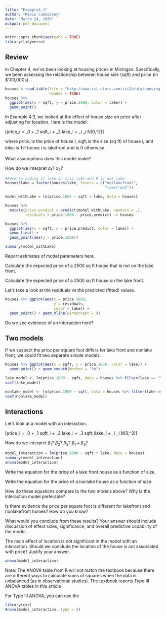 ```yaml
---
title: "Example4_4"
author: "Kevin Cummiskey"
date: "March 24, 2020"
output: pdf_document
---
```


```r
knitr::opts_chunk$set(echo = TRUE)
library(tidyverse)
```

## Review

In Chapter 4, we've been looking at housing prices in Michigan. Specifically, we been assessing the relationship between house size (sqft) and price (in \$100,000s).

```r
houses = read.table(file = "http://www.isi-stats.com/isi2/data/housing.txt",
                    header = TRUE)
houses %>% 
  ggplot(aes(x = sqft, y = price.1000, color = lake)) +
  geom_point()
```

In Example 4.3, we looked at the effect of house size on price after adjusting for location.  Here is the model:

\[price_i = \alpha_0 + \alpha_1 sqft_i + \alpha_2 lake_i + \epsilon_i \qquad \epsilon_i \sim N(0,\sigma^2)\]

where $price_i$ is the price of house $i$, $sqft_i$ is the size (sq ft) of house $i$, and $lake_i$ is 1 if house $i$ is lakefront and is 0 otherwise. 

What assumptions does this model make?

\vspace{1in}

How do we interpret $\alpha_1$? $\alpha_2$?

\vspace{1in}

```r
#Reverse coding of lake so 1 is lake and 0 is not lake
houses$lake = factor(houses$lake, levels = c("notlakefront",
                                             "lakefront"))

model_withLake = lm(price.1000 ~ sqft + lake, data = houses)

houses %>% 
  mutate(price.predict = predict(model_withLake, newdata = .),
         residuals = price.1000 - price.predict) -> houses

houses %>% 
  ggplot(aes(x = sqft, y = price.predict, color = lake)) +
  geom_line() +
  geom_point(aes(y = price.1000))

summary(model_withLake)
```

Report estimates of model parameters here.

\vspace{0.75in}

Calculate the expected price of a 2500 sq ft house that is not on the lake front.

\vspace{0.75in}

Calculate the expected price of a 2500 sq ft house on the lake front.

\vspace{0.75in}

Let's take a look at the residuals vs the predicted (fitted) values.

```r
houses %>% ggplot(aes(x = price.1000, 
                      y = residuals,
                      color = lake)) +
  geom_point() + geom_hline(yintercept = 0)
```

Do we see evidence of an interaction here?

\vspace{1in}

## Two models

If we suspect the price per square foot differs for lake front and nonlake front, we could fit two separate simple models.

```r
houses %>% ggplot(aes(x = sqft, y = price.1000, color = lake)) +
  geom_point() + geom_smooth(method = "lm")

lake_model <- lm(price.1000 ~ sqft, data = houses %>% filter(lake == "lakefront"))
coef(lake_model)

nonlake_model <- lm(price.1000 ~ sqft, data = houses %>% filter(lake == "notlakefront"))
coef(nonlake_model)
```

## Interactions

Let's look at a model with an interaction.

\[price_i = \beta_0 + \beta_1 sqft_i + \beta_2 lake_i + \beta_3 sqft_ilake_i + \epsilon_i \qquad \epsilon_i \sim N(0,\sigma^2)\]

How do we interpret $\beta_1$? $\beta_2$? $\beta_3$? $\beta_1 + \beta_3$?

\vspace{1.5in}

```r
model_interaction = lm(price.1000 ~ sqft * lake, data = houses)
summary(model_interaction)
anova(model_interaction)
```

Write the equation for the price of a lake front house as a function of size.

\vspace{0.5in}

Write the equation for the price of a nonlake house as a function of size.

\vspace{0.5in}

How do these equations compare to the two models above? Why is the interaction model preferable?

\vspace{0.5in}

Is there evidence the price per square foot is different for lakefront and nonlakefront homes? How do you know?

\vspace{1in}

What would you conclude from these results? Your answer should include discussion of effect sizes, significance, and overall predictive capability of the model.

\vspace{2in}

The main effect of location is not significant in the model with an interaction.  Should we conclude the location of the house is not associated with price? Justify your answer.

\vspace{1in}

```r
anova(model_interaction)
```

Note: The ANOVA table from R will not match the textbook because there are different ways to calculate sums of squares when the data is unbalanced (as in observational studies). The textbook reports Type III ANOVA tables in this article \url{https://mcfromnz.wordpress.com/2011/03/02/anova-type-iiiiii-ss-explained/}



For Type III ANOVA, you can use the \tt{car} package in R. Note the capital ``A" in the function below.

```r
library(car)
Anova(model_interaction, type = 3)
```

